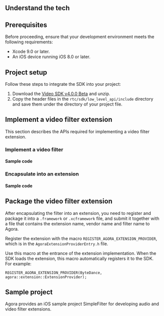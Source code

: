 
## Understand the tech





## Prerequisites

Before proceeding, ensure that your development environment meets the following requirements:

- Xcode 9.0 or later.
- An iOS device running iOS 8.0 or later.

## Project setup

Follow these steps to integrate the SDK into your project:

1. Download the [Video SDK v4.0.0 Beta](./downloads) and unzip.
2. Copy the header files in the `rtc/sdk/low_level_api/include` directory and save them under the directory of your project file.

## Implement a video filter extension
This section describes the APIs required for implementing a video filter extension.

### Implement a video filter





#### Sample code




### Encapsulate into an extension





#### Sample code




## Package the video filter extension



After encapsulating the filter into an extension, you need to register and package it into a `.framework` or `.xcframework` file, and submit it together with a file that contains the extension name, vendor name and filter name to Agora.




Register the extension with the macro `REGISTER_AGORA_EXTENSION_PROVIDER`, which is in the `AgoraExtensionProviderEntry.h` file.

Use this macro at the entrance of the extension implementation. When the SDK loads the extension, this macro automatically registers it to the SDK. For example:

```objc
REGISTER_AGORA_EXTENSION_PROVIDER(ByteDance, agora::extension::ExtensionProvider);
```

<PlatformWrapper platform="ios">




## Sample project



Agora provides an iOS sample project <Link to="{{GLOBAL.AGORA_API_EXAMPLES_IOS_DIR_TREE}}/SimpleFilter">SimpleFilter</Link> for developing audio and video filter extensions.


</PlatformWrapper>